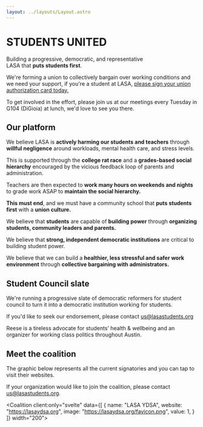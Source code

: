 ```yaml
---
layout: ../layouts/Layout.astro
---
```


<hgroup>

# STUDENTS UNITED

Building a progressive, democratic, and representative <br/>LASA that **puts students first**.

We're forming a union to collectively bargain over working conditions and we need your support, if you're a student at LASA, [please sign your union authorization card today.](https://tally.so/r/mRJyDQ)

To get involved in the effort, please join us at our meetings every Tuesday in G104 (DiGioia) at lunch, we'd love to see you there.

</hgroup>

<section>

## Our platform

We believe LASA is **actively harming our students and teachers** through **willful negligence** around workloads, mental health care, and stress levels.

This is supported through the **college rat race** and a **grades-based social hierarchy** encouraged by the vicious feedback loop of parents and administration.

Teachers are then expected to **work many hours on weekends and nights** to grade work ASAP to **maintain the social hierarchy.**

**This must end**, and we must have a community school that **puts students first** with a **union culture.**

We believe that **students** are capable of **building power** through **organizing students, community leaders and parents.**

We believe that **strong, independent democratic institutions** are critical to building student power.

We believe that we can build a **healthier, less stressful and safer work environment** through **collective bargaining with administrators.**

</section>

<section>
  
  ## Student Council slate
  
  We're running a progressive slate of democratic reformers for student council to turn it into a democratic institution working for students. 
  
  If you'd like to seek our endorsement, please contact [us@lasastudents.org](mailto:us@lasastudents.org)
  
  <Candidate name="Reese Armstrong" title="Senior President" src="/reese.png">
    <p>Reese is a tireless advocate for students’ health & wellbeing and an organizer for working class politics throughout Austin.</p>
  </Candidate>
</section>

<section>

## Meet the coalition

The graphic below represents all the current signatories and you can tap to visit their websites.

If your organization would like to join the coalition, please contact [us@lasastudents.org](mailto:us@lasastudents.org).

<Coalition client:only="svelte" data={[
  {
    name: "LASA YDSA",
    website: "https://lasaydsa.org",
    image: "https://lasaydsa.org/favicon.png",
    value: 1,
  }
]} width="200"></Coalition>

</section>
